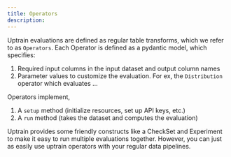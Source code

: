 ```yaml
---
title: Operators
description:  
---
```


Uptrain evaluations are defined as regular table transforms, which we refer to as `Operators`. Each Operator 
is defined as a pydantic model, which specifies:

1. Required input columns in the input dataset and output column names
2. Parameter values to customize the evaluation. For ex, the `Distribution` operator which evaluates ...

Operators implement,
1. A `setup` method (initialize resources, set up API keys, etc.)
2. A `run` method (takes the dataset and computes the evaluation)

Uptrain provides some friendly constructs like a CheckSet and Experiment to make it easy to run multiple evaluations together. However, you 
can just as easily use uptrain operators with your regular data pipelines. 
